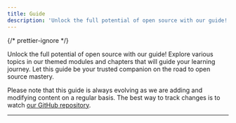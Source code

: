 ```yaml
---
title: Guide
description: 'Unlock the full potential of open source with our guide! Explore various topics in our themed modules and chapters that will guide your learning journey. Let this guide be your trusted companion on the road to open source mastery.'
---
```



{/* prettier-ignore */}
<p class="lead">Unlock the full potential of open source with our guide! Explore various topics in our themed modules and chapters that will guide your learning journey. Let this guide be your trusted companion on the road to open source mastery.</p>

Please note that this guide is always evolving as we are adding and modifying content on a regular basis. The best way to track changes is to watch <a href="https://github.com/Open-reSource/openresource.dev">our GitHub repository</a>.

---

<GuideReadingTime />
